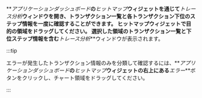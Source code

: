 **_アプリケーションダッシュボード_**の**_ヒットマップ_**ウィジェットを通じて**_トレース分析_**ウィンドウを開き、トランザクション一覧と各トランザクション下位のステップ情報を一度に確認することができます。 ヒットマップウィジェットで目的の領域をドラッグしてください。 選択した領域のトランザクション一覧と下位ステップ情報を含む**_トレース分析_**ウィンドウが表示されます。

:::tip

エラーが発生したトランザクション情報のみを分類して確認するには、**_アプリケーションダッシュボード_**の**_ヒットマップ_**ウィジェットの右上にある**_エラー_**ボタンをクリックし、チャート領域をドラッグしてください。

<ImgLang img="apm-hitmap-error.png" desc="ヒットマップウィジェット" />

:::
